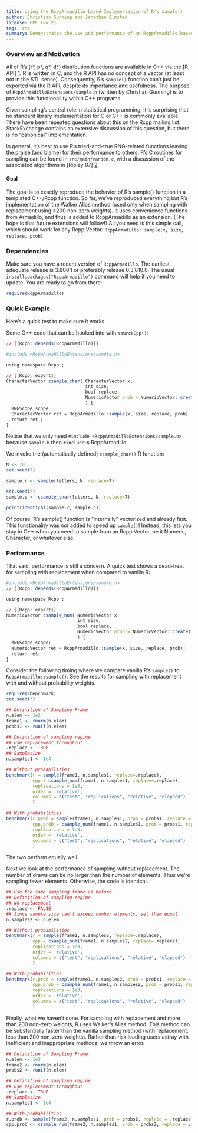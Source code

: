 ```yaml
---
title: Using the RcppArmadillo-based Implementation of R's sample()
author: Christian Gunning and Jonathan Olmsted
license: GPL (>= 2)
tags: rng
summary: Demonstrates the use and performance of an RcppArmadillo-based `sample()` implementation
---
```


### Overview and Motivation

All of R's (r\*, p\*, q\*, d\*) distribution functions are available in C++ via
the [R API] [1].  R is written in C, and the R API has no concept of a vector (at
least not in the STL sense).  Consequently, R's `sample()` function can't just be
exported via the R API, despite its importance and usefulness. The purpose of
`RcppArmadilloExtensions/sample.h` (written by Christian Gunning) is to provide
this functionaility within C++ programs.

Given sampling's central role in statistical programming, it is surprising that
no standard library implementation for C or C++ is commonly available.  There
have been repeated questions about this on the Rcpp mailing list.  StackExchange
contains an extensive discussion of this question, but there is no "canonical"
implementation.

In general, it's best to use R's tried-and-true RNG-related functions leaving
the praise (and blame) for their performance to others. R's C routines for
sampling can be found in `src/main/random.c`, with a discussion of the
associated algorithms in [Ripley 87] [2].

#### Goal 

The goal is to exactly reproduce the behavior of R's sample() function in a
templated C++/Rcpp function.  So far, we've reproduced everything but R's
implementation of the Walker Alias method (used only when sampling with
replacement using >200 non-zero weights). It uses convenience functions from
Armadillo, and thus is added to RcppArmadillo as an extension.  (The hope is
that future extensions will follow!)  All you need is this simple call, which
should work for any Rcpp Vector: `RcppArmadillo::sample(x, size, replace,
prob)`.

### Dependencies

Make sure you have a recent version of `RcppArmadillo`. The earliest adequate
release is 3.800.1 or preferably release 0.3.810.0. The usual
``install.packages("RcppArmadillo")`` command will help if 
you need to update.
You are ready to go from there:
```r
require(RcppArmadillo)
```

### Quick Example

Here's a quick test to make sure it works.

Some C++ code that can be hooked into with `sourceCpp()`:

```r
// [[Rcpp::depends(RcppArmadillo)]]

#include <RcppArmadilloExtensions/sample.h>

using namespace Rcpp ;

// [[Rcpp::export]]
CharacterVector csample_char( CharacterVector x, 
                              int size,
                              bool replace, 
                              NumericVector prob = NumericVector::create()
                              ) {
  RNGScope scope ;
  CharacterVector ret = RcppArmadillo::sample(x, size, replace, prob) ;
  return ret ;
}
```

Notice that we only need `#include <RcppArmadilloExtensions/sample.h>` because
`sample.h` then `#include`-s RcppArmadillo.


We invoke the (automatically defined) `csample_char()` R function:
```r
N <- 10
set.seed(7)

sample.r <- sample(letters, N, replace=T)

set.seed(7)
sample.c <- csample_char(letters, N, replace=T)

print(identical(sample.r, sample.c))
```

Of course, R's sample() function is "internally" vectorized and
already fast.  This functionality was *not* added to speed up
`sample()`!  Instead, this lets you stay in C++ when you need to sample
from an Rcpp Vector, be it Numeric, Character, or whatever else. 

### Performance 

That said, performance is still a concern. A quick test shows a dead-heat for
sampling with replacement when compared to vanilla R:

```r
#include <RcppArmadilloExtensions/sample.h>
// [[Rcpp::depends(RcppArmadillo)]]

using namespace Rcpp ;

// [[Rcpp::export]]
NumericVector csample_num( NumericVector x,
                           int size,
                           bool replace,
                           NumericVector prob = NumericVector::create()
                           ) {
  RNGScope scope;
  NumericVector ret = RcppArmadillo::sample(x, size, replace, prob);
  return ret;
}
```

Consider the following timing where we compare vanilla R's `sample()` to
`RcppArmadillo::sample()`. See the results for sampling with replacement with
and without probability weights.

```r
require(rbenchmark)
set.seed(7)

## Definition of Sampling Frame
n.elem <- 1e2
frame1 <- rnorm(n.elem)
probs1 <- runif(n.elem)

## Definition of sampling regime
## Use replacement throughout
.replace <- TRUE
## Samplesize
n.samples1 <- 1e4

## Without probabilities
benchmark(r = sample(frame1, n.samples1, replace=.replace),        
          cpp = csample_num(frame1, n.samples1, replace=.replace),
          replications = 1e3,
          order = 'relative',
          columns = c("test", "replications", "relative", "elapsed")
          )

## With probabilities
benchmark(r.prob = sample(frame1, n.samples1, prob = probs1, replace = .replace),
          cpp.prob = csample_num(frame1, n.samples1, prob = probs1, replace = .replace),
          replications = 1e3,
          order = 'relative',
          columns = c("test", "replications", "relative", "elapsed")
          )
```

The two perform equally well.

Next we look at the performance of sampling without replacement.  The number of draws can be no larger than the number of elements.  Thus we're sampling fewer elements.  Otherwise, the code is identical.

```r
## Use the same sampling frame as before
## Definition of sampling regime
## No replacement
.replace <- FALSE
## Since sample size can't exceed number elements, set them equal
n.samples2 <- n.elem

## Without probabilities
benchmark(r = sample(frame1, n.samples2, replace=.replace),        
          cpp = csample_num(frame1, n.samples2, replace=.replace),
          replications = 1e3,
          order = 'relative',
          columns = c("test", "replications", "relative", "elapsed")
          )

## With probabilities
benchmark(r.prob = sample(frame1, n.samples2, prob = probs1, replace = .replace),
          cpp.prob = csample_num(frame1, n.samples2, prob = probs1, replace = .replace),
          replications = 1e3,
          order = 'relative',
          columns = c("test", "replications", "relative", "elapsed")
          )
```

Finally, what we haven't done.  For sampling with replacement and more than
200 non-zero weights, R uses Walker's Alias method.  This method can be
substantially faster than the vanilla sampling method (with replacement, less
than 200 non-zero weights).  Rather than risk leading users astray with
inefficient and inappropriate methods, we throw an error.


```r
## Definition of Sampling Frame
n.elem <- 1e3
frame2 <- rnorm(n.elem)
probs2 <- runif(n.elem)

## Definition of sampling regime
## Use replacement throughout
.replace <- TRUE
## Samplesize
n.samples1 <- 1e4

## With probabilities
r.prob <- sample(frame2, n.samples1, prob = probs2, replace = .replace)
cpp.prob <- csample_num(frame2, n.samples1, prob = probs2, replace = .replace)
```

[1]: http://cran.r-project.org/doc/manuals/R-exts.html#Random-numbers
[2]: http://onlinelibrary.wiley.com/book/10.1002/9780470316726
